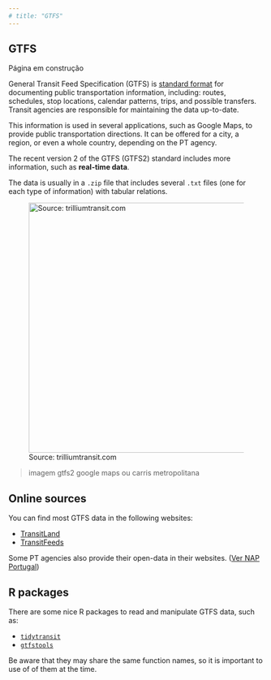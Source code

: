 ```yaml
---
# title: "GTFS"
---
```


## GTFS

::: callout-warning
Página em construção
:::

General Transit Feed Specification (GTFS) is [standard format](https://developers.google.com/transit/gtfs/reference) for documenting public transportation information, including: routes, schedules, stop locations, calendar patterns, trips, and possible transfers.
Transit agencies are responsible for maintaining the data up-to-date.

This information is used in several applications, such as Google Maps, to provide public transportation directions.
It can be offered for a city, a region, or even a whole country, depending on the PT agency.

The recent version 2 of the GTFS (GTFS2) standard includes more information, such as **real-time data**.

The data is usually in a `.zip` file that includes several `.txt` files (one for each type of information) with tabular relations.

![Source: trilliumtransit.com](images/clipboard-2676687965.png){fig-align="center" width="493"}

> imagem gtfs2 google maps ou carris metropolitana

## Online sources

You can find most GTFS data in the following websites:

-   [TransitLand](https://www.transit.land)
-   [TransitFeeds](https://transitfeeds.com/)

Some PT agencies also provide their open-data in their websites.
([Ver NAP Portugal](open-data.qmd#nap))

## R packages

There are some nice R packages to read and manipulate GTFS data, such as:

-   [`tidytransit`](https://r-transit.github.io/tidytransit/)
-   [`gtfstools`](https://ipeagit.github.io/gtfstools/)

Be aware that they may share the same function names, so it is important to use of of them at the time.
